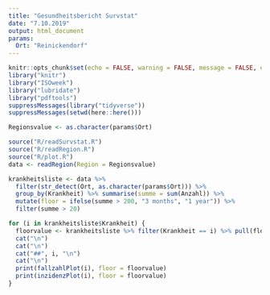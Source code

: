 ```yaml
---
title: "Gesundheitsbericht Survstat"
date: "7.10.2019"
output: html_document
params:
  Ort: "Reinickendorf"
---
```



```r
knitr::opts_chunk$set(echo = FALSE, warning = FALSE, message = FALSE, error = FALSE)
library("knitr")
library("ISOweek")
library("lubridate")
library("pdftools")
suppressMessages(library("tidyverse"))
suppressMessages(setwd(here::here()))

Regionsvalue <- as.character(params$Ort)

source("R/readSurvstat.R")
source("R/readRegion.R")
source("R/plot.R")
data <- readRegion(Region = Regionsvalue)
```

```r

krankheitsliste <- data %>% 
  filter(str_detect(Ort, as.character(params$Ort))) %>% 
  group_by(Krankheit) %>% summarise(summe = sum(Anzahl)) %>% 
  mutate(floor = ifelse(summe > 200, "3 months", "1 year")) %>%                                   
  filter(summe > 20) 

for (i in krankheitsliste$Krankheit) {
  floorvalue <- krankheitsliste %>% filter(Krankheit == i) %>% pull(floor)
  cat("\n")
  cat("\n")  
  cat("##", i, "\n")
  cat("\n")
  print(fallzahlPlot(i), floor = floorvalue)
  print(inzidenzPlot(i), floor = floorvalue)
}
```



